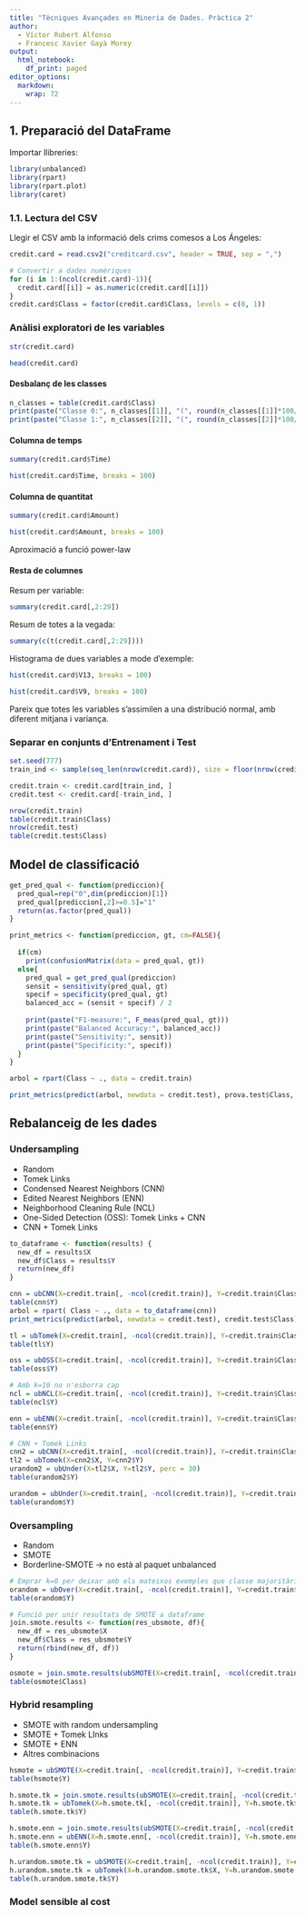 ```yaml
---
title: "Tècniques Avançades en Mineria de Dades. Pràctica 2"
author:
  - Víctor Rubert Alfonso
  - Francesc Xavier Gayà Morey
output:
  html_notebook:
    df_print: paged
editor_options: 
  markdown: 
    wrap: 72
---
```


## 1. Preparació del DataFrame

Importar llibreries:

```r
library(unbalanced)
library(rpart)
library(rpart.plot)
library(caret)
```

### 1.1. Lectura del CSV

Llegir el CSV amb la informació dels crims comesos a Los Ángeles:

```r
credit.card = read.csv2("creditcard.csv", header = TRUE, sep = ",")

# Convertir a dades numèriques
for (i in 1:(ncol(credit.card)-1)){
  credit.card[[i]] = as.numeric(credit.card[[i]])
}
credit.card$Class = factor(credit.card$Class, levels = c(0, 1))
```

### Anàlisi exploratori de les variables

```r
str(credit.card)
```

```r
head(credit.card)
```


#### Desbalanç de les classes

```r
n_classes = table(credit.card$Class)
print(paste("Classe 0:", n_classes[[1]], "(", round(n_classes[[1]]*100/sum(n_classes), 3), "%)"))
print(paste("Classe 1:", n_classes[[2]], "(", round(n_classes[[2]]*100/sum(n_classes), 3), "%)"))
```

#### Columna de temps
```r
summary(credit.card$Time)
```

```r
hist(credit.card$Time, breaks = 100)
```

#### Columna de quantitat
```r
summary(credit.card$Amount)
```

```r
hist(credit.card$Amount, breaks = 100)
```
Aproximació a funció power-law

#### Resta de columnes

Resum per variable:
```r
summary(credit.card[,2:29])
```
Resum de totes a la vegada:
```r
summary(c(t(credit.card[,2:29])))
```
Histograma de dues variables a mode d'exemple:
```r
hist(credit.card$V13, breaks = 100)
```

```r
hist(credit.card$V9, breaks = 100)
```

Pareix que totes les variables s'assimilen a una distribució normal, amb diferent mitjana i variança.


### Separar en conjunts d'Entrenament i Test
```r
set.seed(777)
train_ind <- sample(seq_len(nrow(credit.card)), size = floor(nrow(credit.card)*0.8), replace = FALSE)

credit.train <- credit.card[train_ind, ]
credit.test <- credit.card[-train_ind, ]

nrow(credit.train)
table(credit.train$Class)
nrow(credit.test)
table(credit.test$Class)
```


## Model de classificació

```r
get_pred_qual <- function(prediccion){
  pred_qual=rep("0",dim(prediccion)[1])
  pred_qual[prediccion[,2]>=0.5]="1"
  return(as.factor(pred_qual))
}

print_metrics <- function(prediccion, gt, cm=FALSE){
  
  if(cm)
    print(confusionMatrix(data = pred_qual, gt))
  else{
    pred_qual = get_pred_qual(prediccion)
    sensit = sensitivity(pred_qual, gt)
    specif = specificity(pred_qual, gt)
    balanced_acc = (sensit + specif) / 2
  
    print(paste("F1-measure:", F_meas(pred_qual, gt)))
    print(paste("Balanced Accuracy:", balanced_acc))
    print(paste("Sensitivity:", sensit))
    print(paste("Specificity:", specif))
  }
}
```


```r
arbol = rpart(Class ~ ., data = credit.train)
```

```r
print_metrics(predict(arbol, newdata = credit.test), prova.test$Class, cm=TRUE)
```


## Rebalanceig de les dades

### Undersampling

* Random
* Tomek Links
* Condensed Nearest Neighbors (CNN)
* Edited Nearest Neighbors (ENN)
* Neighborhood Cleaning Rule (NCL)
* One-Sided Detection (OSS): Tomek Links + CNN
* CNN + Tomek Links

```r
to_dataframe <- function(results) {
  new_df = results$X
  new_df$Class = results$Y
  return(new_df)
}
```


```r
cnn = ubCNN(X=credit.train[, -ncol(credit.train)], Y=credit.train$Class, k=1)
table(cnn$Y)
arbol = rpart( Class ~ ., data = to_dataframe(cnn))
print_metrics(predict(arbol, newdata = credit.test), credit.test$Class)
```

```r
tl = ubTomek(X=credit.train[, -ncol(credit.train)], Y=credit.train$Class)
table(tl$Y)
```

```r
oss = ubOSS(X=credit.train[, -ncol(credit.train)], Y=credit.train$Class)
table(oss$Y)
```

```r
# Amb k=10 no n'esborra cap
ncl = ubNCL(X=credit.train[, -ncol(credit.train)], Y=credit.train$Class, k=3)
table(ncl$Y)
```

```r
enn = ubENN(X=credit.train[, -ncol(credit.train)], Y=credit.train$Class, k=3)
table(enn$Y)
```
```r
# CNN + Tomek Links
cnn2 = ubCNN(X=credit.train[, -ncol(credit.train)], Y=credit.train$Class, k=1)
tl2 = ubTomek(X=cnn2$X, Y=cnn2$Y)
urandom2 = ubUnder(X=tl2$X, Y=tl2$Y, perc = 30)
table(urandom2$Y)
```

```r
urandom = ubUnder(X=credit.train[, -ncol(credit.train)], Y=credit.train$Class, perc = 30)
table(urandom$Y)
```

### Oversampling

* Random
* SMOTE
* Borderline-SMOTE -> no està al paquet unbalanced

```r
# Emprar k=0 per deixar amb els mateixos exemples que classe majoritària
orandom = ubOver(X=credit.train[, -ncol(credit.train)], Y=credit.train$Class, k = 300)
table(orandom$Y)
```

```r
# Funció per unir resultats de SMOTE a dataframe
join.smote.results <- function(res_ubsmote, df){
  new_df = res_ubsmote$X
  new_df$Class = res_ubsmote$Y
  return(rbind(new_df, df))
}
```


```r
osmote = join.smote.results(ubSMOTE(X=credit.train[, -ncol(credit.train)], Y=credit.train$Class, perc.over = 20000, perc.under = 0), credit.train)
table(osmote$Class)
```

### Hybrid resampling

* SMOTE with random undersampling
* SMOTE + Tomek LInks
* SMOTE + ENN
* Altres combinacions

```r
hsmote = ubSMOTE(X=credit.train[, -ncol(credit.train)], Y=credit.train$Class, perc.over = 20000, perc.under = 200)
table(hsmote$Y)
```
```r
h.smote.tk = join.smote.results(ubSMOTE(X=credit.train[, -ncol(credit.train)], Y=credit.train$Class, perc.over = 20000, perc.under = 0), credit.train)
h.smote.tk = ubTomek(X=h.smote.tk[, -ncol(credit.train)], Y=h.smote.tk$Class)
table(h.smote.tk$Y)
```

```r
h.smote.enn = join.smote.results(ubSMOTE(X=credit.train[, -ncol(credit.train)], Y=credit.train$Class, perc.over = 20000, perc.under = 0), credit.train)
h.smote.enn = ubENN(X=h.smote.enn[, -ncol(credit.train)], Y=h.smote.enn$Class, k=3)
table(h.smote.enn$Y)
```

```r
h.urandom.smote.tk = ubSMOTE(X=credit.train[, -ncol(credit.train)], Y=credit.train$Class, perc.over = 2000, perc.under = 200)
h.urandom.smote.tk = ubTomek(X=h.urandom.smote.tk$X, Y=h.urandom.smote.tk$Y)
table(h.urandom.smote.tk$Y)
```

### Model sensible al cost





























